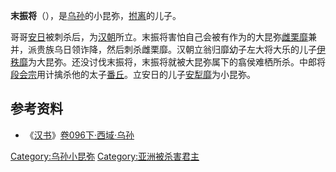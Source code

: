 '''末振将'''（{{bd||？|前12年||catIdx=M}}），是[[乌孙|乌孙]]的小昆弥，[[拊离|拊离]]的儿子。

哥哥[[安日|安日]]被刺杀后，为[[汉朝|汉朝]]所立。末振将害怕自己会被有作为的大昆弥[[雌栗靡|雌栗靡]]兼并，派贵族乌日领诈降，然后刺杀雌栗靡。汉朝立翁归靡幼子左大将大乐的儿子[[伊秩靡|伊秩靡]]为大昆弥。还没讨伐末振将，末振将就被大昆弥属下的翕侯难栖所杀。中郎将[[段会宗|段会宗]]用计擒杀他的太子[[番丘|番丘]]。立安日的儿子[[安犁靡|安犁靡]]为小昆弥。

==参考资料==
*《[[汉书|汉书]]》[[s:汉书/卷096下|卷096下·西域·乌孙]]

{{start box}}
{{s-before|[[安日|安日]]}}
{{s-title|[[乌孙|乌孙]]小昆弥|前17年—前12年}}
{{s-after|[[安犁靡|安犁靡]]}}
{{end box}}

[[Category:乌孙小昆弥|Category:乌孙小昆弥]]
[[Category:亚洲被杀害君主|Category:亚洲被杀害君主]]